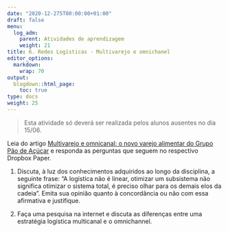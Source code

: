 ```yaml
---
date: "2020-12-275T00:00:00+01:00"
draft: false
menu:
  log_adm:
    parent: Atividades de aprendizagem
    weight: 21
title: 6. Redes Logísticas - Multivarejo e omnichanel
editor_options: 
  markdown: 
    wrap: 70
output: 
  blogdown::html_page:
    toc: true
type: docs
weight: 25
---
```



> Esta atividade só deverá ser realizada pelos alunos ausentes no dia 15/06. 

Leia do artigo [Multivarejo e omnicanal: o novo varejo alimentar do Grupo Pão de Açúcar](https://github.com/retaoliveira/relements/raw/main/texto/omini_pao.pdf) e responda as perguntas que seguem no respectivo Dropbox Paper.

1. Discuta, à luz dos conhecimentos adquiridos ao longo da disciplina, a seguinte frase: "A logística não é linear, otimizar um subsistema não significa otimizar o sistema total, é preciso olhar para os demais elos da cadeia”. Emita sua opinião quanto à concordância ou não com essa afirmativa e justifique. 

2. Faça uma pesquisa na internet e discuta as diferenças entre uma estratégia logística multicanal e o omnichannel. 



